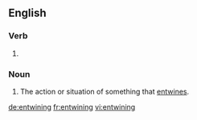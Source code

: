 ==English==

===Verb===
{{head|en}}

# {{present participle of|entwine|lang=en}}

===Noun===
{{en-noun}}

# The action or situation of something that [[entwine]]s.

[[de:entwining]]
[[fr:entwining]]
[[vi:entwining]]